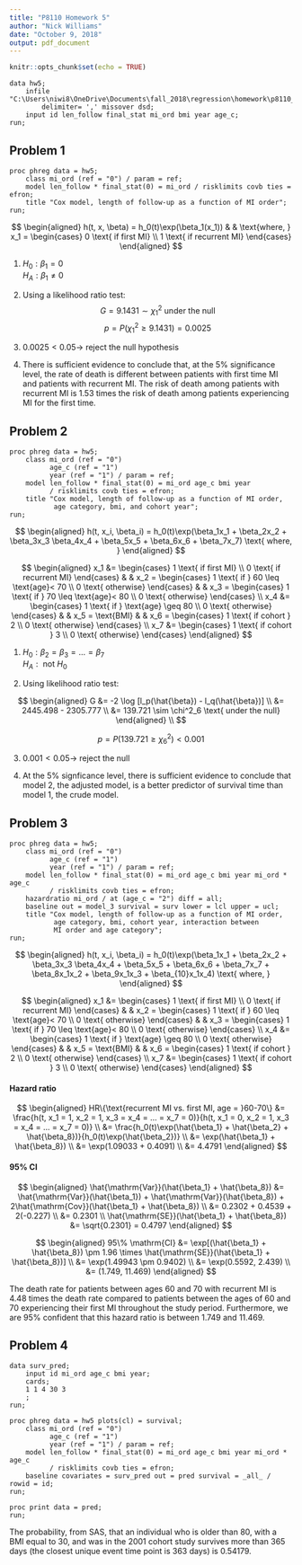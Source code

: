 ```yaml
---
title: "P8110 Homework 5"
author: "Nick Williams"
date: "October 9, 2018"
output: pdf_document
---
```


```r
knitr::opts_chunk$set(echo = TRUE)
```

```{}
data hw5; 
	infile "C:\Users\niwi8\OneDrive\Documents\fall_2018\regression\homework\p8110_hw5\HW5data.csv"
		delimiter= ',' missover dsd; 
	input id len_follow final_stat mi_ord bmi year age_c; 
run; 
```

## Problem 1

```{}
proc phreg data = hw5; 
	class mi_ord (ref = "0") / param = ref; 
	model len_follow * final_stat(0) = mi_ord / risklimits covb ties = efron; 
	title "Cox model, length of follow-up as a function of MI order"; 
run; 
```

$$
\begin{aligned}
h(t, x, \beta) = h_0(t)\exp(\beta_1(x_1)) & & \text{where, } x_1 = 
\begin{cases}
0 \text{ if first MI} \\
1 \text{ if recurrent MI}
\end{cases}
\end{aligned}
$$  


1. $H_0: \beta_1 = 0$  
   $H_A: \beta_1 \neq 0$  
   
2. Using a likelihood ratio test: 
   $$G = 9.1431 \sim \chi^2_1 \text{ under the null}$$
   $$p = P(\chi^2_1 \geq 9.1431) = 0.0025$$
   
3. $0.0025 < 0.05 \rightarrow$ reject the null hypothesis

4. There is sufficient evidence to conclude that, at the 5% significance level, the rate of death is different between patients with first time MI and patients with recurrent MI. The risk of death among patients with recurrent MI is 1.53 times the risk of death among patients experiencing MI for the first time. 

## Problem 2

```{}
proc phreg data = hw5; 
	class mi_ord (ref = "0")
		  age_c (ref = "1")
		  year (ref = "1") / param = ref; 
	model len_follow * final_stat(0) = mi_ord age_c bmi year 
	      / risklimits covb ties = efron; 
	title "Cox model, length of follow-up as a function of MI order, 
	       age category, bmi, and cohort year"; 
run; 
```

$$
\begin{aligned}
h(t, x_i, \beta_i) = h_0(t)\exp(\beta_1x_1 + \beta_2x_2 + \beta_3x_3 \beta_4x_4 + \beta_5x_5 + \beta_6x_6 + \beta_7x_7)
\text{ where, }
\end{aligned}
$$

$$
\begin{aligned}
x_1 &= 
\begin{cases}
1 \text{ if first MI} \\
0 \text{ if recurrent MI}
\end{cases} & &
x_2  = 
\begin{cases}
1 \text{ if } 60 \leq \text{age}< 70 \\
0 \text{ otherwise}
\end{cases} & &
x_3 = 
\begin{cases}
1 \text{ if } 70 \leq \text{age}< 80 \\
0 \text{ otherwise}
\end{cases} \\
x_4 &= 
\begin{cases}
1 \text{ if } \text{age} \geq 80 \\
0 \text{ otherwise}
\end{cases} & & 
x_5 = \text{BMI} & & 
x_6 = 
\begin{cases}
1 \text{ if cohort } 2 \\
0 \text{ otherwise}
\end{cases} \\
x_7 &= 
\begin{cases}
1 \text{ if cohort } 3 \\
0 \text{ otherwise}
\end{cases}
\end{aligned}
$$

1. $H_0: \beta_2 = \beta_3 = ... = \beta_7$  
   $H_A: \text{ not } H_0$  

2. Using likelihood ratio test: 

$$
\begin{aligned}
G &= -2 \log [l_p(\hat{\beta}) - l_q(\hat{\beta})] \\
&= 2445.498 - 2305.777 \\
&= 139.721 \sim \chi^2_6 \text{ under the null}
\end{aligned} \\
$$

$$
p = P(139.721 \geq \chi^2_6) < 0.001
$$

3. $0.001 < 0.05 \rightarrow$ reject the null

4. At the 5% signficance level, there is sufficient evidence to conclude that model 2, the adjusted model, is a better predictor of survival time than model 1, the crude model. 

## Problem 3

```{}
proc phreg data = hw5; 
	class mi_ord (ref = "0")
		  age_c (ref = "1")
		  year (ref = "1") / param = ref; 
	model len_follow * final_stat(0) = mi_ord age_c bmi year mi_ord * age_c 
	      / risklimits covb ties = efron; 
	hazardratio mi_ord / at (age_c = "2") diff = all; 
	baseline out = model_3 survival = surv lower = lcl upper = ucl; 
	title "Cox model, length of follow-up as a function of MI order, 
	       age category, bmi, cohort year, interaction between 
		   MI order and age category"; 
run;
```

$$
\begin{aligned}
h(t, x_i, \beta_i) = h_0(t)\exp(\beta_1x_1 + \beta_2x_2 + \beta_3x_3 \beta_4x_4 + \beta_5x_5 + \beta_6x_6 + \beta_7x_7 
                              + \beta_8x_1x_2 + \beta_9x_1x_3 + \beta_{10}x_1x_4)  
\text{ where, }
\end{aligned}
$$

$$
\begin{aligned}
x_1 &= 
\begin{cases}
1 \text{ if first MI} \\
0 \text{ if recurrent MI}
\end{cases} & &
x_2  = 
\begin{cases}
1 \text{ if } 60 \leq \text{age}< 70 \\
0 \text{ otherwise}
\end{cases} & &
x_3 = 
\begin{cases}
1 \text{ if } 70 \leq \text{age}< 80 \\
0 \text{ otherwise}
\end{cases} \\
x_4 &= 
\begin{cases}
1 \text{ if } \text{age} \geq 80 \\
0 \text{ otherwise}
\end{cases} & & 
x_5 = \text{BMI} & & 
x_6 = 
\begin{cases}
1 \text{ if cohort } 2 \\
0 \text{ otherwise}
\end{cases} \\
x_7 &= 
\begin{cases}
1 \text{ if cohort } 3 \\
0 \text{ otherwise}
\end{cases}
\end{aligned}
$$

#### Hazard ratio

$$
\begin{aligned}
HR\{\text{recurrent MI vs. first MI, age = }60-70\} 
&= \frac{h(t, x_1 = 1, x_2 = 1, x_3 = x_4 = ... = x_7 = 0)}{h(t, x_1 = 0, x_2 = 1, x_3 = x_4 = ... = x_7 = 0)} \\
&= \frac{h_0(t)\exp(\hat{\beta_1} + \hat{\beta_2} + \hat{\beta_8})}{h_0(t)\exp(\hat{\beta_2})} \\
&= \exp(\hat{\beta_1} + \hat{\beta_8}) \\
&= \exp(1.09033 + 0.4091) \\
&= 4.4791
\end{aligned}
$$

#### 95% CI

$$
\begin{aligned}
\hat{\mathrm{Var}}(\hat{\beta_1} + \hat{\beta_8}) &= \hat{\mathrm{Var}}(\hat{\beta_1}) + \hat{\mathrm{Var}}(\hat{\beta_8}) + 2\hat{\mathrm{Cov}}(\hat{\beta_1} + \hat{\beta_8}) \\
&= 0.2302 + 0.4539 + 2(-0.227) \\
&= 0.2301 \\
\hat{\mathrm{SE}}(\hat{\beta_1} + \hat{\beta_8}) &= \sqrt{0.2301} = 0.4797
\end{aligned}
$$

$$
\begin{aligned}
95\% \mathrm{CI} &= \exp[(\hat{\beta_1} + \hat{\beta_8}) \pm 1.96 \times \hat{\mathrm{SE}}(\hat{\beta_1} + \hat{\beta_8})] \\
&= \exp(1.49943 \pm 0.9402) \\
&= \exp(0.5592, 2.439) \\
&= (1.749, 11.469)
\end{aligned}
$$

The death rate for patients between ages 60 and 70 with recurrent MI is 4.48 times the death rate compared to patients between the ages of 60 and 70 experiencing their first MI throughout the study period. Furthermore, we are 95% confident that this hazard ratio is between 1.749 and 11.469. 

## Problem 4

```{}
data surv_pred; 
	input id mi_ord age_c bmi year; 
	cards; 
	1 1 4 30 3
	; 
run; 

proc phreg data = hw5 plots(cl) = survival; 
	class mi_ord (ref = "0")
		  age_c (ref = "1")
		  year (ref = "1") / param = ref; 
	model len_follow * final_stat(0) = mi_ord age_c bmi year mi_ord * age_c 
	      / risklimits covb ties = efron; 
	baseline covariates = surv_pred out = pred survival = _all_ / rowid = id; 
run; 

proc print data = pred; 
run; 
```

The probability, from SAS, that an individual who is older than 80, with a BMI equal to 30, and was in the 2001 cohort study survives more than 365 days (the closest unique event time point is 363 days) is 0.54179. 





